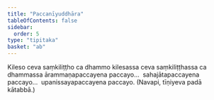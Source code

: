 ```yaml
---
title: "Paccanīyuddhāra"
tableOfContents: false
sidebar:
  order: 5
type: "tipitaka"
basket: "ab"
---
```



<DynamicBreadcrumb />

<Division number="93">

<Paragraph number="4046">
Kileso ceva saṃkiliṭṭho ca dhammo kilesassa ceva saṃkiliṭṭhassa ca dhammassa ārammaṇapaccayena paccayo…  sahajātapaccayena paccayo…  upanissayapaccayena paccayo. (Navapi, tīṇiyeva padā kātabbā.)
</Paragraph>
</Division>